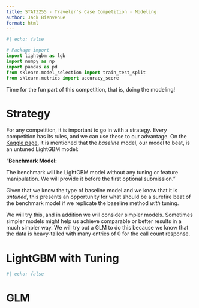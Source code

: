 ```yaml
---
title: STAT3255 - Traveler's Case Competition - Modeling
author: Jack Bienvenue
format: html
---
```


``` python
#| echo: false

# Package import
import lightgbm as lgb
import numpy as np
import pandas as pd
from sklearn.model_selection import train_test_split
from sklearn.metrics import accuracy_score


```

Time for the fun part of this competition, that is, doing the modeling!

# Strategy

For any competition, it is important to go in with a strategy. Every competition has its rules, and we can use these to our advantage. On the [Kaggle page](https://www.kaggle.com/competitions/2024-travelers-umc-u-conn/overview), it is mentioned that the *baseline* model, our model to beat, is an untuned LightGBM model:

::: {.callout}
"**Benchmark Model:**

The benchmark will be LightGBM model without any tuning or feature manipulation. We will provide it before the first optional submission."
:::

Given that we know the type of baseline model and we know that it is *untuned*, this presents an opportunity for what should be a surefire beat of the benchmark model if we replicate the baseline method *with* tuning. 

We will try this, and in addition we will consider simpler models. Sometimes simpler models might help us achieve comparable or better results in a much simpler way. We will try out a GLM to do this because we know that the data is heavy-tailed with many entries of $0$ for the call count response.

# LightGBM with Tuning

``` python
#| echo: false

```

# GLM
